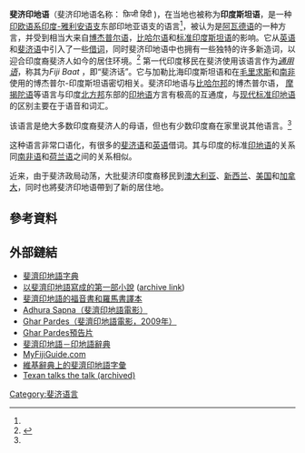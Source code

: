 {{Request translation|time=2012-06-12T02:59:01+00:00}}
{{Infobox language
|name=斐济印地语
|nativename= {{lang|hif|फ़िजी बात}}<br>''Fiji Baat''
|states={{FIJ}}<br>{{CAN}}<br>{{AUS}}<br>{{NZ}}<br>{{UK}}<br>{{USA}}的重要[[少數民族|少數民族]].
|ethnicity= {{link-en|印度裔斐济人|Indo-Fijian}}及移居海外者
|speakers= 460,000
|date=1991
|ref=e18
|familycolor=Indo-European
|fam2=[[印度-伊朗语族|印度-伊朗语族]]
|fam3=[[印度-雅利安语支|印度-雅利安语支]]
|fam4={{link-en|中部印度-雅利安语支|Central Zone (Hindi)}}
|fam5=[[阿瓦德语|阿瓦德语]] 
|script=[[天城文|天城文]]、[[凱提文|凱提文]]、[[拉丁文|拉丁文]]、[[波斯体|波斯阿拉伯文]]、{{link-en|梵文盲文|Devanagari Braille}}、{{link-en|烏爾都語盲文|Urdu Braille}}、[[英语盲文|英语盲文]]
|nation={{FIJ}} 
|iso3=hif
|notice=Indo-Aryan
|sign=[[Indian_Signing_System|Signed Hindi]]
|glotto=fiji1242
|glottorefname=Fiji Hindi
}}
'''斐济印地语'''（斐济印地语名称： फ़िजी हिंदी )，在当地也被称为'''印度斯坦语'''，是一种[[印欧语系|印欧语系]][[印度-雅利安语支|印度-雅利安语支]]东部印地亚语支的语言<ref name="e18" />，被认为是[[阿瓦德语|阿瓦德语]]的一种方言，并受到相当大来自[[博杰普尔语|博杰普尔语]]，[[比哈尔语|比哈尔语]]和[[印度斯坦语|标准印度斯坦语]]的影响。它从[[英语|英语]]和[[斐济语|斐济语]]中引入了一些[[借词|借词]]，同时斐济印地语中也拥有一些独特的许多新造词，以迎合印度裔斐济人如今的居住环境。<ref>{{cite web|title=Hindi Diwas 2018: Hindi travelled to these five countries from India|url=https://indianexpress.com/article/research/hindi-diwas-2018-hindi-travelled-to-these-five-countries-from-india/|access-date=2021-09-06|archive-date=2019-04-03|archive-url=https://web.archive.org/web/20190403145939/https://indianexpress.com/article/research/hindi-diwas-2018-hindi-travelled-to-these-five-countries-from-india/|dead-url=no}}</ref> 第一代印度移民在斐济使用该语言作为''[[通用語|通用语]]''，称其为''Fiji Baat'' ，即“斐济话”。它与加勒比海印度斯坦语和在[[毛里求斯|毛里求斯]]和[[南非|南非]]使用的博杰普尔-印度斯坦语密切相关。斐济印地语与[[比哈尔邦|比哈尔邦]]的博杰普尔语， [[摩揭陀語|摩揭陀语]]等语言与印度[[北方邦|北方邦]]东部的[[印地语|印地语]]方言有极高的互通度，与[[印地语|现代标准印地语]]的区别主要在于语音和词汇。

该语言是绝大多数印度裔斐济人的母语，但也有少数印度裔在家里说其他语言。<ref name="e18" />

这种语言非常口语化，有很多的[[斐济语|斐济语]]和[[英语|英语]]借词。其与印度的标准[[印地语|印地语]]的关系同[[南非语|南非语]]和[[荷兰语|荷兰语]]之间的关系相似。

近来，由于斐济政局动荡，大批斐济印度裔移民到[[澳大利亚|澳大利亚]]、[[新西兰|新西兰]]、[[美国|美国]]和[[加拿大|加拿大]]，同时也將斐济印地语帶到了新的居住地。

== 參考資料 ==
{{reflist}}

== 外部鏈結 ==
{{InterWiki|code=hif}}
{{Incubator|hif|Wiktionary}}
* [https://www.webcitation.org/query?url=http://www.geocities.com/fijihindi/FijiHindiEnglishDict.htm&date=2009-10-25+22:09:42 斐濟印地語字典]
* [http://www.sidsnet.org/pacific/usp/journ/docs/news/wansolnews/wansol0711011.html 以斐濟印地語寫成的第一部小說] ([https://web.archive.org/web/20070927015408/http://www.sidsnet.org/pacific/usp/journ/docs/news/wansolnews/wansol0711011.html archive link])
* [http://www.biblesociety.org/wr_370/370_04.htm 斐濟印地語的福音書和羅馬書譯本] {{Wayback|url=http://www.biblesociety.org/wr_370/370_04.htm |date=20190916180337 }}
* [https://web.archive.org/web/20080218032929/http://www.adhurasapna.com/ Adhura Sapna（斐濟印地語電影）]
* [https://web.archive.org/web/20090704134049/http://www.gharpardes.com/ Ghar Pardes（斐濟印地語電影，2009年）]
* [https://www.youtube.com/watch?v=WA2qgwUK5VY&NR=1 Ghar Pardes預告片] {{Wayback|url=https://www.youtube.com/watch?v=WA2qgwUK5VY&NR=1 |date=20210119184310 }}
* [http://hi.wiktionary.org/wiki/Fiji_Hindi_to_Hindi_Dictionary 斐濟印地語－印地語辭典] {{Wayback|url=http://hi.wiktionary.org/wiki/Fiji_Hindi_to_Hindi_Dictionary |date=20110522042235 }}
* [https://archive.is/20121208214721/http://myfijiguide.com/about-fiji/local-languages/popular-hindi-phrases.aspx MyFijiGuide.com]
* [http://en.wiktionary.org/wiki/Index:Fiji_Hindi 維基辭典上的斐濟印地語字彙] {{Wayback|url=http://en.wiktionary.org/wiki/Index:Fiji_Hindi |date=20201223220835 }}
* [https://web.archive.org/web/20121029135122/http://www.fijitimes.com/story.aspx?ref=archive&id=168939 Texan talks the talk (archived)]

[[Category:斐济语言|Category:斐济语言]]